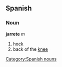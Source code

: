 == Spanish == 
=== Noun === 
'''jarrete''' ''m'' 
# [[hock]] 
# back of the [[knee]]
[[Category:Spanish nouns]]
